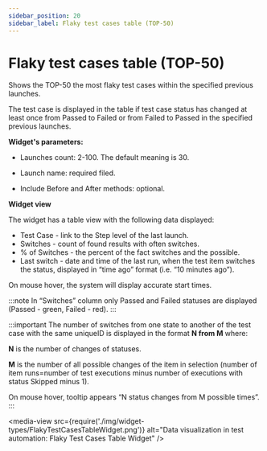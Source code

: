 ```yaml
---
sidebar_position: 20
sidebar_label: Flaky test cases table (TOP-50)
---
```


# Flaky test cases table (TOP-50)

Shows the TOP-50 the most flaky test cases within the specified previous launches.

The test case is displayed in the table if test case status has changed at least once from Passed to Failed or from Failed to Passed in the specified previous launches.

**Widget's parameters:**

- Launches count: 2-100. The default meaning is 30.

- Launch name: required filed.

- Include Before and After methods: optional.

**Widget view**

The widget has a table view with the following data displayed:

- Test Case - link to the Step level of the last launch.
- Switches - count of found results with often switches.
- % of Switches - the percent of the fact switches and the possible.
- Last switch - date and time of the last run, when the test item switches the status, displayed in “time ago” format (i.e. “10 minutes ago”).

On mouse hover, the system will display accurate start times.

:::note
In “Switches” column only Passed and Failed statuses are displayed (Passed - green, Failed - red).
:::

:::important
The number of switches from one state to another of the test case with the same uniqueID is displayed in the format **N from M** where:

**N** is the number of changes of statuses.

**M** is the number of all possible changes of the item in selection (number of item runs=number of test executions minus number of executions with status Skipped minus 1).

On mouse hover, tooltip appears “N status changes from M possible times”.
:::

<media-view src={require('./img/widget-types/FlakyTestCasesTableWidget.png')} alt="Data visualization in test automation: Flaky Test Cases Table Widget" />
